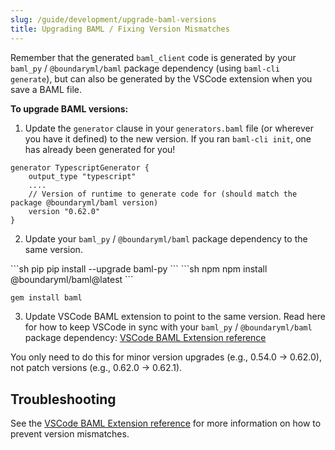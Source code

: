 ```yaml
---
slug: /guide/development/upgrade-baml-versions
title: Upgrading BAML / Fixing Version Mismatches
---
```


Remember that the generated `baml_client` code is generated by your `baml_py` / `@boundaryml/baml` package dependency (using `baml-cli generate`), but can also be generated by the VSCode extension when you save a BAML file.

**To upgrade BAML versions:**
1. Update the `generator` clause in your `generators.baml` file (or wherever you have it defined) to the new version. If you ran `baml-cli init`, one has already been generated for you!
```baml generators.baml
generator TypescriptGenerator {
    output_type "typescript"
    ....
    // Version of runtime to generate code for (should match the package @boundaryml/baml version)
    version "0.62.0"
}
```

2. Update your `baml_py`  / `@boundaryml/baml` package dependency to the same version.


<CodeBlock>
```sh pip
pip install --upgrade baml-py
```
```sh npm
npm install @boundaryml/baml@latest
```

```sh ruby
gem install baml
```
</CodeBlock>

3. Update VSCode BAML extension to point to the same version. Read here for how to keep VSCode in sync with your `baml_py` / `@boundaryml/baml` package dependency: [VSCode BAML Extension reference](/ref/editor-extension-settings/baml-cli-path)

You only need to do this for minor version upgrades (e.g., 0.54.0 -> 0.62.0), not patch versions (e.g., 0.62.0 -> 0.62.1).



## Troubleshooting

See the [VSCode BAML Extension reference](/ref/editor-extension-settings/baml-cli-path) for more information on how to prevent version mismatches.
